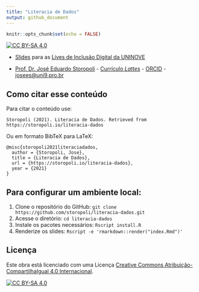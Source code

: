 ```yaml
---
title: "Literacia de Dados"
output: github_document
---
```


```r
knitr::opts_chunk$set(echo = FALSE)
```

[![CC BY-SA 4.0][cc-by-sa-shield]][cc-by-sa]

* [Slides](https://storopoli.io/literacia-dados) para as [Lives de Inclusão Digital da UNINOVE](https://youtu.be)

* [Prof. Dr. José Eduardo Storopoli](https://storopoli.io) - [Currículo *Lattes*](http://lattes.cnpq.br/2281909649311607) - [ORCID](https://orcid.org/0000-0002-0559-5176) - [josees@uni9.pro.br](mailto:josees@uni9.pro.br)

## Como citar esse conteúdo

Para citar o conteúdo use:

```
Storopoli (2021). Literacia de Dados. Retrieved from https://storopoli.io/literacia-dados
```

Ou em formato BibTeX para LaTeX:

```
@misc{storopoli2021literaciadados,
  author = {Storopoli, Jose},
  title = {Literacia de Dados},
  url = {https://storopoli.io/literacia-dados},
  year = {2021}
}
```

## Para configurar um ambiente local:

1. Clone o repositório do GitHub: `git clone https://github.com/storopoli/literacia-dados.git`
2. Acesse o diretório: `cd literacia-dados`
3. Instale os pacotes necessários: `Rscript install.R`
4. Renderize os slides: `Rscript -e 'rmarkdown::render("index.Rmd")'`

## Licença

Este obra está licenciado com uma Licença
[Creative Commons Atribuição-CompartilhaIgual 4.0 Internacional][cc-by-sa].

[![CC BY-SA 4.0][cc-by-sa-image]][cc-by-sa]

[cc-by-sa]: http://creativecommons.org/licenses/by-sa/4.0/
[cc-by-sa-image]: https://licensebuttons.net/l/by-sa/4.0/88x31.png
[cc-by-sa-shield]: https://img.shields.io/badge/License-CC%20BY--SA%204.0-lightgrey.svg
